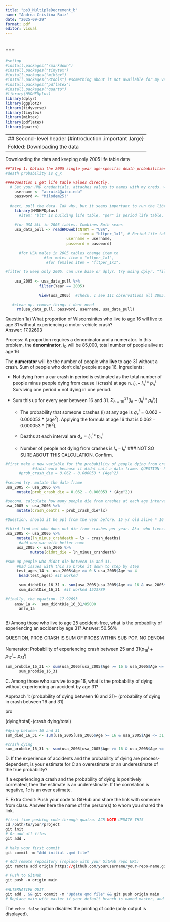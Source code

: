 ---
title: "ps3_MultipleDecrement_b"
name: "Andrea Cristina Ruiz"
date: "2025-09-29"
format: pdf
editor: visual
---

## \-\--

```{r}
#settup 
#install.packages("rmarkdown") 
#install.packages("tinytex") 
#install.packages("miktex") 
#install.packages("Rtools") #something about it not available for my version of R
#install.packages("pdflatex") 
#install.packages("quarto")
#library(HMDHFDplus)
library(dplyr)
library(ggplot2)
library(tidyverse) 
library(tinytex)
library(miktex)
library(pdflatex)
library(quatro)
```

---
## Second-level header {#introduction .important .large}
Folded: Downloading the data
---

Downloading the data and keeping only 2005 life table data

```{r}
##"Step 1: Obtain the 2005 single year age-specific death probabilities from the Human Mortality Databas"
#death probability is q_x

####Question 1 get life table values directly.
  # Set your HMD credentials. attaches values to names with my creds. will give that info to the webpage when i request entry
    username <- "acruiz4@wisc.edu"
    password <- "Milodem25!" 
    
  #next, pull the data. Idk why, but it seems important to run the library before
    library(HMDHFDplus)
      #item: "blt" is building life table, "per" is period life table, "1x1" ys the year increments. 
    
    #for USA ALL in 2005 tables. Combines Both sexes
    usa_data_pull <- readHMDweb(CNTRY = "USA", 
                                 item = "bltper_1x1", # Period life tables by single year
                           username = username,
                           password = password)
                                    
      #for USA males in 2005 tables change item to 
                 #for males item = "mltper_1x1", 
                  #for females item = "fltper_1x1",  
   
#filter to keep only 2005. can use base or dplyr. try using dplyr. "filter() function is used to subset a data frame, retaining all rows that satisfy your conditions. To be retain"
    
    usa_2005 <- usa_data_pull %>%
               filter(Year == 2005) 
    
               View(usa_2005)  #check. I see 111 observations all 2005. Great!
               
   #clean up. remove things i dont need 
     rm(usa_data_pull, password, username, usa_data_pull)
```

Question 1a) What proportion of Wisconsinites who live to age 16 will live to age 31 without experiencing a motor vehicle crash?\
Answer: 17.92693

Process: A proportion requires a denominator and a numerator. In this problem, the **denominator**, $l_0$ will be 85,000, total number of people alive at age 16

The **numerator** will be the number of people who **live** to age 31 without a crash. Sum of people who don't die/ people at age 16. Ingredients:

-   Not dying from a car crash in period is estimated as the total number of people minus people dying from cause i (crash) at age n. $l_n -l^i_{n}*p^i_n$ Surviving one period = not dying in one period.

-   Sum this up for every year between 16 and 31. $\Sigma _{n=16}^{31} [l_n - (l^i_{n}*p^i_n)]$

    -   The probability that someone crashes (i) at any age is $q^i_x =0.062 - 0.000053*(\textrm{age} ^2)$. Applying the formula at age 16 that is $0.062 - 0.000053*(16^2)$,

    -   Deaths at each interval are $d_x = l^i_{n}*p^i_n$

    -   Number of people not dying from crashes is $l_n-l^i_n$ \### NOT SO SURE ABOUT THIS CALCULATION. Confirm.

```{r}
#first make a new variable for the probability of people dying from crashes in each age . 
            #didnt work because it didnt call a data frame. QUESTION- how would I update this equation to work better? 
      #prob_crash_die = 0.062 - 0.000053 * (Age^2)

#second try. mutate the data frame 
usa_2005 <- usa_2005 %>%
     mutate(prob_crash_die = 0.062 - 0.000053 * (Age^2))

#second, calculate how many people die from crashes at each age interval. l_n *prob dying from crash.  
usa_2005 <- usa_2005 %>%
     mutate(crash_deaths = prob_crash_die*lx)

#Question. should it be ppl from the year before. 15 yr old alive * 16 yr old prob dying??

#third find out who does not die from crashes per year. Aka- who lives. 
usa_2005 <- usa_2005 %>%
     mutate(ln_minus_crshdeath = lx - crash_deaths)
      #add new var with better name 
     usa_2005 <- usa_2005 %>%
           mutate(didnt_die = ln_minus_crshdeath)

#sum up people who didnt die between 16 and 31. 
     #had issues with this so broke it down to step by step
     test_ages_14 <- usa_2005$Age >= 0 & usa_2005$Age <= 4
      head(test_ages) #it worked 
      
      sum_didntDie_16_31 <- sum(usa_2005[usa_2005$Age >= 16 & usa_2005$Age <= 31, "didnt_die"])
      sum_didntDie_16_31  #it worked 1523789
      
#finally, the equation. 17.92693
    answ_1a <-  sum_didntDie_16_31/85000
      answ_1a
  
```

B\) Among those who live to age 25 accident-free, what is the probability of experiencing an accident by age 31? Answer: 50.56%

QUESTION, PROB CRASH IS SUM OF PROBS WITHIN SUB POP. NO DENOM

Numerator: Probability of experiencing crash between 25 and 31$(p^i_{16} +p^i_{17}….p^i_{31})$

```{r}
sum_probdie_16_31 <- sum(usa_2005[usa_2005$Age >= 16 & usa_2005$Age <= 31, "prob_crash_die"])
      sum_probdie_16_31

```

C. Among those who survive to age 16, what is the probability of dying without experiencing an accident by age 31?

Approach 1: (probability of dying between 16 and 31)- (probability of dying in crash between 16 and 31)

pro

(dying/total)-(crash dying/total)

```{r}
 
#dying between 16 and 31 
sum_died_16_31 <- sum(usa_2005[usa_2005$Age >= 16 & usa_2005$Age <= 31, "dx"])

#crash dying
sum_probdie_16_31 <- sum(usa_2005[usa_2005$Age >= 16 & usa_2005$Age <= 31, "prob_crash_die"])
```

D. If the experience of accidents and the probability of dying are process-dependent, is your estimate for C an overestimate or an underestimate of the true probability?

If a experiencing a crash and the probability of dying is positively correlated, then the estimate is an underestimate. If the correlation is negative, 1c is an over estimate.

E. Extra Credit: Push your code to GitHub and share the link with someone from class. Answer here the name of the person(s) to whom you shared the link.

```{r}
#first time pushing code through quatro. ACR NOTE UPDATE THIS
cd /path/to/your/project
git init
# Or add all files
git add .

# Make your first commit
git commit -m "Add initial .qmd file"

# Add remote repository (replace with your GitHub repo URL)
git remote add origin https://github.com/yourusername/your-repo-name.git

# Push to GitHub
git push -u origin main

#ALTERNATIVE QUIT.
git add . && git commit -m "Update qmd file" && git push origin main
# Replace main with master if your default branch is named master, and replace the repository URL with your actual GitHub repository URL.
```

The `echo: false` option disables the printing of code (only output is displayed).
